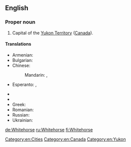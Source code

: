 ==English==
{{wikipedia}}

===Proper noun===
{{en-proper noun|head=[[white|White]][[horse]]}}

# Capital of the [[Yukon Territory]] ([[Canada]]).

====Translations====
{{trans-top|capital of the Yukon Territory, Canada}}
* Armenian: {{t|hy|Ուայտհորս|sc=Armn}}
* Bulgarian: {{t|bg|Уайтхорс|sc=Cyrl}}
* Chinese:
*: Mandarin: {{t|cmn|怀特霍斯|sc=Hani}}, {{t|cmn|白馬市|sc=Hani}}
* Esperanto: {{t|eo|Whitehorse}}, {{qualifier|Esperantized}} {{t|eo|Vajtohorso}}
{{trans-mid}}
* {{trreq|fr}}
* {{trreq|de}}
* Greek: {{t|el|Γουάιτχορς|n|sc=Grek}}
* Romanian: {{t|ro|Whitehorse}}
* Russian: {{t|ru|Уайтхорс||tr=|sc=Cyrl}}
* Ukrainian: {{t|uk|Вайтхорс|sc=Cyrl}}
{{trans-bottom}}

[[Category:en:Cities]]
[[Category:en:Canada]]
[[Category:en:Yukon]]

[[de:Whitehorse]]
[[ru:Whitehorse]]
[[fi:Whitehorse]]